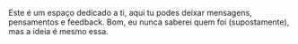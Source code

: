
<Title>SecretBook</Title>

<LineBreak />

Este é um espaço dedicado a ti, aqui tu podes deixar mensagens, pensamentos e feedback. Bom, eu nunca saberei quem foi (supostamente), mas a ideia é mesmo essa.

<LineBreak />

<Form />